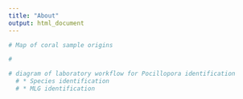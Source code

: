 ```yaml
---
title: "About"
output: html_document
---
```



```r
# Map of coral sample origins

# 

```

```r
# diagram of laboratory workflow for Pocillopora identification
  # * Species identification
  # * MLG identification

```

